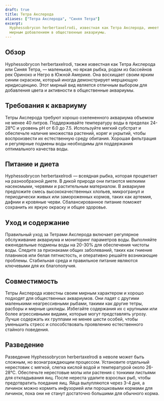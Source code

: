 ```yaml
---
draft: true
title: Тетра Акслерода
aliases: ["Тетра Акслерода", "Синяя Тетра"]
excerpt:
  Hyphessobrycon herbertaxelrodi, известная как Тетра Акслерода, имеет потрясающее иридисцентное синее тело и является
  мирным добавлением в общественные аквариумы.
---
```


## Обзор

Hyphessobrycon herbertaxelrodi, также известная как Тетра Акслерода или Синяя Тетра, — маленькая, но яркая рыбка, родом
из бассейнов рек Ориноко и Негро в Южной Америке. Она восхищает своим ярким синим окраском, который иногда демонстрирует
мерцающую иридисценцию. Этот мирный вид является отличным выбором для добавления цвета и активности в общественные
аквариумы.

## Требования к аквариуму

Тетры Акслерода требуют хорошо озелененного аквариума объемом не менее 40 литров. Поддерживайте температуру воды в
пределах 24-28°C и уровень pH от 6.0 до 7.5. Используйте мягкий субстрат и обеспечьте наличие множества растений, коряг
и укрытий, чтобы воспроизвести их естественную среду обитания. Хорошая фильтрация и регулярные подмены воды необходимы
для поддержания оптимального качества воды.

## Питание и диета

Hyphessobrycon herbertaxelrodi — всеядная рыбка, которая процветает на разнообразной диете. В дикой природе они питаются
мелкими насекомыми, червями и растительным материалом. В аквариуме предложите смесь высококачественных хлопьев,
микрогранул и периодически живых или замороженных кормов, таких как артемия, дафнии и кровяные черви. Сбалансированное
питание поможет сохранить их яркую окраску и общее здоровье.

## Уход и содержание

Правильный уход за Тетрами Акслерода включает регулярное обслуживание аквариума и мониторинг параметров воды. Выполняйте
еженедельные подмены воды на 20-30% для обеспечения чистоты воды. Следите за признаками общих заболеваний, таких как
гниение плавников или белая пятнистость, и оперативно решайте возникающие проблемы. Стабильная среда и правильное
питание являются ключевыми для их благополучия.

## Совместимость

Тетры Акслерода известны своим мирным характером и хорошо подходят для общественных аквариумов. Они ладят с другими
маленькими неагрессивными рыбами, такими как другие тетры, расборы и мирные цихлиды. Избегайте содержания их с крупными
или более агрессивными видами, которые могут представлять угрозу. Лучше содержать их группами не менее шести особей,
чтобы уменьшить стресс и способствовать проявлению естественного стайного поведения.

## Разведение

Разведение Hyphessobrycon herbertaxelrodi в неволе может быть сложным, но вознаграждающим процессом. Установите
отдельный нерестовик с мягкой, слегка кислой водой и температурой около 26-28°C. Обеспечьте нерестовые мопы или растения
с тонкими листьями для откладывания яиц. После нереста удалите взрослых рыб, чтобы предотвратить поедание яиц. Яйца
вылупляются через 3-4 дня, а личинок можно кормить инфузорией или порошковыми кормами для личинок, пока они не станут
достаточно большими для обычного корма.
